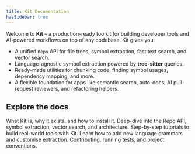 ```yaml
---
title: Kit Documentation
hasSidebar: true
---
```


Welcome to **Kit** – a production-ready toolkit for building developer tools and AI-powered workflows on top of any codebase. Kit gives you:

- A unified `Repo` API for file trees, symbol extraction, fast text search, and vector search.
- Language-agnostic symbol extraction powered by **tree-sitter** queries.
- Ready-made utilities for chunking code, finding symbol usages, dependency mapping, and more.
- A flexible foundation for apps like semantic search, auto-docs, AI pull-request reviewers, and refactoring helpers.

## Explore the docs

<CardGrid>
  <LinkCard title="Overview" href="/introduction/overview">
    What Kit is, why it exists, and how to install it.
  </LinkCard>
  <LinkCard title="Core Concepts" href="/core-concepts/api-primitives">
    Deep-dive into the Repo API, symbol extraction, vector search, and architecture.
  </LinkCard>
  <LinkCard title="Tutorials" href="/tutorials/ai_pr_reviewer">
    Step-by-step tutorials to build real-world tools with Kit.
  </LinkCard>
  <LinkCard title="Extending Kit" href="/extending/adding-languages">
    Learn how to add new language grammars and customise extraction.
  </LinkCard>
  <LinkCard title="Development" href="/development/running-tests">
    Contributing, running tests, and project conventions.
  </LinkCard>
</CardGrid>
